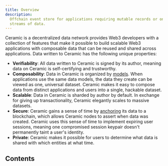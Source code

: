 ```yaml
---
title: Overview
description:
  Offchain event store for applications requiring mutable records or online aggregations over
  streams of data.
---
```


Ceramic is a decentralized data network provides Web3 developers with a collection of features that
make it possible to build scalable Web3 applications with composable data that can be reused and
shared across applications. Data written to Ceramic has the following unique properties:

- **Verifiability**: All data written to Ceramic is signed by its author, meaning data on Ceramic is
  self-certifying and trustworthy.
- **Composability**: Data in Ceramic is organized by [models](/event-store/concepts). When
  applications use the same data models, the data they create can be viewed as one, universal
  dataset. Ceramic makes it easy to compose data from distinct applications and users into a single,
  hackable dataset.
- **Scalable**: Data in Ceramic is sharded by author by default. In exchange for giving up
  transactionality, Ceramic elegantly scales to massive datasets.
- **Secure**: Ceramic gains a sense of time by [anchoring](#) its data to a blockchain, which allows
  Ceramic nodes to assert when data was created. Ceramic uses this sense of time to implement
  expiring user sessions, meaning one compromised session keypair doesn't permanently taint a user's
  identity.
- **Private**: Ceramic makes it possible for users to determine what data is shared with which
  entities at what time.

## Contents

<Cards>
  <Card title="Concepts" href="/event-store/concepts" />
  <Card title="Examples" href="/event-store/examples" />
  <Card title="Installation" href="/event-store/usage/installation" />
  <Card title="TODO" href="/" />
</Cards>
